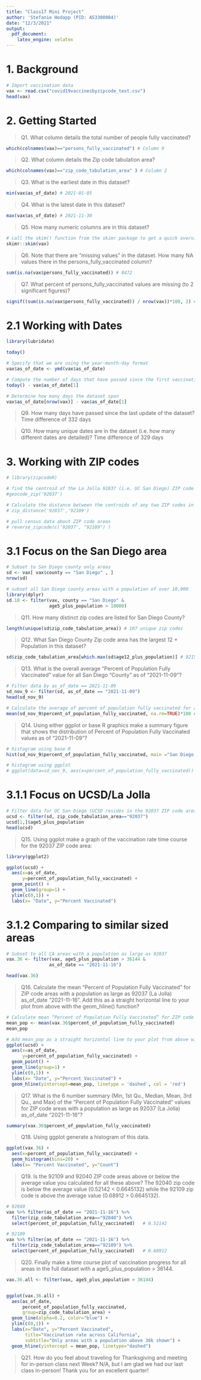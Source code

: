 ```yaml
---
title: "Class17 Mini Project"
author: 'Stefanie Hodapp (PID: A53300084)'
date: "12/3/2021"
output:
  pdf_document: 
    latex_engine: xelatex
---
```


# 1. Background

```r
# Import vaccination data
vax <- read.csv("covid19vaccinesbyzipcode_test.csv")
head(vax)
```

# 2. Getting Started

> Q1. What column details the total number of people fully vaccinated?

```r
which(colnames(vax)=="persons_fully_vaccinated") # Column 9
```

> Q2. What column details the Zip code tabulation area? 

```r
which(colnames(vax)=="zip_code_tabulation_area" ) # Column 2
```

> Q3. What is the earliest date in this dataset?

```r
min(vax$as_of_date) # 2021-01-05
```

> Q4. What is the latest date in this dataset?

```r
max(vax$as_of_date) # 2021-11-30
```

> Q5. How many numeric columns are in this dataset? 

```r
# call the skim() function from the skimr package to get a quick overview of this dataset
skimr::skim(vax)
```

> Q6. Note that there are “missing values” in the dataset. How many NA values there in the persons_fully_vaccinated column?

```r
sum(is.na(vax$persons_fully_vaccinated)) # 8472
```

> Q7. What percent of persons_fully_vaccinated values are missing (to 2 significant figures)? 

```r
signif((sum(is.na(vax$persons_fully_vaccinated)) / nrow(vax))*100, 2) # 10%
```
# 2.1 Working with Dates 

```r
library(lubridate)
```

```r
today()
```

```r
# Specify that we are using the year-month-day format
vax$as_of_date <- ymd(vax$as_of_date)

# Compute the number of days that have passed since the first vaccination reported in this dataset
today() - vax$as_of_date[1]

# Determine how many days the dataset span
vax$as_of_date[nrow(vax)] - vax$as_of_date[1]
```

> Q9. How many days have passed since the last update of the dataset? 
> Time difference of 332 days

> Q10. How many unique dates are in the dataset (i.e. how many different dates are detailed)? 
> Time difference of 329 days

# 3. Working with ZIP codes

```r
# library(zipcodeR)
```

```r
# find the centroid of the La Jolla 92037 (i.e. UC San Diego) ZIP code area
#geocode_zip('92037')

# Calculate the distance between the centroids of any two ZIP codes in miles, e.g.
# zip_distance('92037','92109')

# pull census data about ZIP code areas 
# reverse_zipcode(c('92037', "92109") )
```

# 3.1 Focus on the San Diego area

```r
# Subset to San Diego county only areas
sd <- vax[ vax$county == "San Diego" , ]
nrow(sd)
```

```r
# subset all San Diego county areas with a population of over 10,000
library(dplyr)
sd.10 <- filter(vax, county == "San Diego" &
                age5_plus_population > 10000)
```

> Q11. How many distinct zip codes are listed for San Diego County?

```r
length(unique(sd$zip_code_tabulation_area)) # 107 unique zip codes
```

> Q12. What San Diego County Zip code area has the largest 12 + Population in this dataset?

```r
sd$zip_code_tabulation_area[which.max(sd$age12_plus_population)] # 92154
```

> Q13. What is the overall average “Percent of Population Fully Vaccinated” value for all San Diego “County” as of “2021-11-09”?

```r
# Filter data by as_of_date == 2021-11-09
sd_nov_9 <- filter(sd, as_of_date == "2021-11-09")
head(sd_nov_9)

# Calculate the average of percent of population fully vaccinated for all of san diego county
mean(sd_nov_9$percent_of_population_fully_vaccinated, na.rm=TRUE)*100 # 67.40809%
```

> Q14. Using either ggplot or base R graphics make a summary figure that shows the distribution of Percent of Population Fully Vaccinated values as of “2021-11-09”?

```r
# histogram using base R
hist(sd_nov_9$percent_of_population_fully_vaccinated, main ="San Diego County Vaccination Rates", xlab ="% Fully Vaccinated as of Nov 9, 2021", ylab = "Count")
```

```r
# histogram using ggplot
# ggplot(data=sd_nov_9, aes(x=percent_of_population_fully_vaccinated)) + geom_histogram() + labs(title="San Diego County Vaccination Rates", x="% Fully Vaccinated as of Nov 9, 2021", y = "Count")
```

# 3.1.1 Focus on UCSD/La Jolla

```r
# Filter data for UC San Diego (UCSD resides in the 92037 ZIP code area and is listed with an age 5+ population size of 36,144)
ucsd <- filter(sd, zip_code_tabulation_area=="92037")
ucsd[1,]$age5_plus_population
head(ucsd)
```
> Q15. Using ggplot make a graph of the vaccination rate time course for the 92037 ZIP code area:

```r
library(ggplot2)

ggplot(ucsd) +
  aes(x=as_of_date,
      y=percent_of_population_fully_vaccinated) +
  geom_point() +
  geom_line(group=1) +
  ylim(c(0,1)) +
  labs(x= "Date", y="Percent Vaccinated")
```

# 3.1.2 Comparing to similar sized areas

```r
# Subset to all CA areas with a population as large as 92037
vax.36 <- filter(vax, age5_plus_population > 36144 &
                as_of_date == "2021-11-16")

head(vax.36)
```

> Q16. Calculate the mean “Percent of Population Fully Vaccinated” for ZIP code areas with a population as large as 92037 (La Jolla) as_of_date “2021-11-16”. Add this as a straight horizontal line to your plot from above with the geom_hline() function?

```r
# Calculate mean “Percent of Population Fully Vaccinated” for ZIP code areas with a population as large as 92037 (La Jolla) as_of_date “2021-11-16”.
mean_pop <- mean(vax.36$percent_of_population_fully_vaccinated)
mean_pop

# Add mean_pop as a straight horizontal line to your plot from above with the geom_hline() function
ggplot(ucsd) +
  aes(x=as_of_date,
      y=percent_of_population_fully_vaccinated) +
  geom_point() +
  geom_line(group=1) +
  ylim(c(0,1)) +
  labs(x= "Date", y="Percent Vaccinated") +
  geom_hline(yintercept=mean_pop, linetype = 'dashed', col = 'red')
```

> Q17. What is the 6 number summary (Min, 1st Qu., Median, Mean, 3rd Qu., and Max) of the “Percent of Population Fully Vaccinated” values for ZIP code areas with a population as large as 92037 (La Jolla) as_of_date “2021-11-16”?

```r
summary(vax.36$percent_of_population_fully_vaccinated)
```

> Q18. Using ggplot generate a histogram of this data.

```r
ggplot(vax.36) +
  aes(x=percent_of_population_fully_vaccinated) +
  geom_histogram(bins=20) +
  labs(x= "Percent Vaccinated", y="Count")

```

> Q19. Is the 92109 and 92040 ZIP code areas above or below the average value you calculated for all these above?
> The 92040 zip code is below the average value (0.52142 < 0.6645132) while the 92109 zip code is above the average value (0.68912 > 0.6645132). 

```r
# 92040
vax %>% filter(as_of_date == "2021-11-16") %>%  
  filter(zip_code_tabulation_area=="92040") %>%
  select(percent_of_population_fully_vaccinated)   # 0.52142

# 92109
vax %>% filter(as_of_date == "2021-11-16") %>%  
  filter(zip_code_tabulation_area=="92109") %>%
  select(percent_of_population_fully_vaccinated)   # 0.68912
```

> Q20. Finally make a time course plot of vaccination progress for all areas in the full dataset with a age5_plus_population > 36144.

```r
vax.36.all <- filter(vax, age5_plus_population > 36144)


ggplot(vax.36.all) +
  aes(as_of_date,
      percent_of_population_fully_vaccinated, 
      group=zip_code_tabulation_area) +
  geom_line(alpha=0.2, color="blue") +
  ylim(c(0,1)) +
  labs(x="Date", y="Percent Vaccinated",
       title="Vaccination rate across California",
       subtitle="Only areas with a population above 36k shown") +
  geom_hline(yintercept = mean_pop, linetype="dashed")
```

> Q21. How do you feel about traveling for Thanksgiving and meeting for in-person class next Week?
> N/A, but I am glad we had our last class in-person! Thank you for an excellent quarter! 

